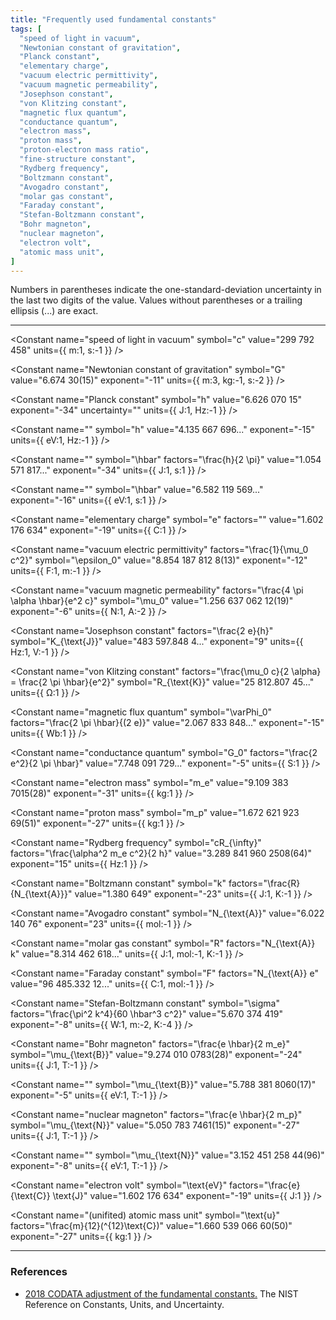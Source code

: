 ```yaml
---
title: "Frequently used fundamental constants"
tags: [
  "speed of light in vacuum",
  "Newtonian constant of gravitation",
  "Planck constant",
  "elementary charge",
  "vacuum electric permittivity",
  "vacuum magnetic permeability",
  "Josephson constant",
  "von Klitzing constant",
  "magnetic flux quantum",
  "conductance quantum",
  "electron mass",
  "proton mass",
  "proton-electron mass ratio",
  "fine-structure constant",
  "Rydberg frequency",
  "Boltzmann constant",
  "Avogadro constant",
  "molar gas constant",
  "Faraday constant",
  "Stefan-Boltzmann constant",
  "Bohr magneton",
  "nuclear magneton",
  "electron volt",
  "atomic mass unit",
]
---
```



Numbers in parentheses indicate the one-standard-deviation uncertainty in the last two digits of the value. Values without parentheses or a trailing ellipsis (...) are exact.

---

<Constant 
  name="speed of light in vacuum"
  symbol="c"
  value="299 792 458"
  units={{ m:1, s:-1 }}
/>

<Constant 
  name="Newtonian constant of gravitation"
  symbol="G"
  value="6.674 30(15)"
  exponent="-11"
  units={{ m:3, kg:-1, s:-2 }}
/>

<Constant 
  name="Planck constant"
  symbol="h"
  value="6.626 070 15"
  exponent="-34"
  uncertainty=""
  units={{ J:1, Hz:-1 }}
/>

<Constant 
  name=""
  symbol="h"
  value="4.135 667 696..."
  exponent="-15"
  units={{ eV:1, Hz:-1 }}
/>

<Constant 
  name=""
  symbol="\hbar"
  factors="\frac{h}{2 \pi}"
  value="1.054 571 817..."
  exponent="-34"
  units={{ J:1, s:1 }}
/>

<Constant 
  name=""
  symbol="\hbar"
  value="6.582 119 569..."
  exponent="-16"
  units={{ eV:1, s:1 }}
/>

<Constant 
  name="elementary charge"
  symbol="e"
  factors=""
  value="1.602 176 634"
  exponent="-19"
  units={{ C:1 }}
/>

<Constant 
  name="vacuum electric permittivity"
  factors="\frac{1}{\mu_0 c^2}"
  symbol="\epsilon_0"
  value="8.854 187 812 8(13)"
  exponent="-12"
  units={{ F:1, m:-1 }}
/>

<Constant 
  name="vacuum magnetic permeability"
  factors="\frac{4 \pi \alpha \hbar}{e^2 c}"
  symbol="\mu_0"
  value="1.256 637 062 12(19)"
  exponent="-6"
  units={{ N:1, A:-2 }}
/>

<Constant 
  name="Josephson constant"
  factors="\frac{2 e}{h}"
  symbol="K_{\text{J}}"
  value="483 597.848 4..."
  exponent="9"
  units={{ Hz:1, V:-1 }}
/>

<Constant 
  name="von Klitzing constant"
  factors="\frac{\mu_0 c}{2 \alpha} = \frac{2 \pi \hbar}{e^2}"
  symbol="R_{\text{K}}"
  value="25 812.807 45..."
  units={{ Ω:1 }}
/>

<Constant 
  name="magnetic flux quantum"
  symbol="\varPhi_0"
  factors="\frac{2 \pi \hbar}{(2 e)}"
  value="2.067 833 848..."
  exponent="-15"
  units={{ Wb:1 }}
/>

<Constant 
  name="conductance quantum"
  symbol="G_0"
  factors="\frac{2 e^2}{2 \pi \hbar}"
  value="7.748 091 729..."
  exponent="-5"
  units={{ S:1 }}
/>

<Constant 
  name="electron mass"
  symbol="m_e"
  value="9.109 383 7015(28)"
  exponent="-31"
  units={{ kg:1 }}
/>

<Constant 
  name="proton mass"
  symbol="m_p"
  value="1.672 621 923 69(51)"
  exponent="-27"
  units={{ kg:1 }}
/>

<Constant 
  name="proton-electron mass ratio"
  symbol="m_p/m_e"
  value="1836.152 673 43(11)"
/>

<Constant 
  name="fine-structure constant"
  symbol="\alpha"
  factors="\frac{e^2}{4 \pi \epsilon_0 \hbar c}"
  value="7.297 352 5693(11)"
  exponent="-3"
/>

<Constant 
  name="inverse fine-structure constant"
  symbol="\alpha^{-1}"
  value="137.035 999 084(21)"
/>

<Constant 
  name="Rydberg frequency"
  symbol="cR_{\infty}"
  factors="\frac{\alpha^2 m_e c^2}{2 h}"
  value="3.289 841 960 2508(64)"
  exponent="15"
  units={{ Hz:1 }}
/>

<Constant 
  name="Boltzmann constant"
  symbol="k"
  factors="\frac{R}{N_{\text{A}}}"
  value="1.380 649"
  exponent="-23"
  units={{ J:1, K:-1 }}
/>

<Constant 
  name="Avogadro constant"
  symbol="N_{\text{A}}"
  value="6.022 140 76"
  exponent="23"
  units={{ mol:-1 }}
/>

<Constant 
  name="molar gas constant"
  symbol="R"
  factors="N_{\text{A}} k"
  value="8.314 462 618..."
  units={{ J:1, mol:-1, K:-1 }}
/>

<Constant 
  name="Faraday constant"
  symbol="F"
  factors="N_{\text{A}} e"
  value="96 485.332 12..."
  units={{ C:1, mol:-1 }}
/>

<Constant 
  name="Stefan-Boltzmann constant"
  symbol="\sigma"
  factors="\frac{\pi^2 k^4}{60 \hbar^3 c^2}"
  value="5.670 374 419"
  exponent="-8"
  units={{ W:1, m:-2, K:-4 }}
/>

<Constant 
  name="Bohr magneton"
  factors="\frac{e \hbar}{2 m_e}"
  symbol="\mu_{\text{B}}"
  value="9.274 010 0783(28)"
  exponent="-24"
  units={{ J:1, T:-1 }}
/>

<Constant 
  name=""
  symbol="\mu_{\text{B}}"
  value="5.788 381 8060(17)"
  exponent="-5"
  units={{ eV:1, T:-1 }}
/>

<Constant 
  name="nuclear magneton"
  factors="\frac{e \hbar}{2 m_p}"
  symbol="\mu_{\text{N}}"
  value="5.050 783 7461(15)"
  exponent="-27"
  units={{ J:1, T:-1 }}
/>

<Constant 
  name=""
  symbol="\mu_{\text{N}}"
  value="3.152 451 258 44(96)"
  exponent="-8"
  units={{ eV:1, T:-1 }}
/>

<Constant 
  name="electron volt"
  symbol="\text{eV}"
  factors="\frac{e}{\text{C}} \text{J}"
  value="1.602 176 634"
  exponent="-19"
  units={{ J:1 }}
/>

<Constant 
  name="(unifited) atomic mass unit"
  symbol="\text{u}"
  factors="\frac{m}{12}(^{12}\text{C})"
  value="1.660 539 066 60(50)"
  exponent="-27"
  units={{ kg:1 }}
/>

---

### References

* [2018 CODATA adjustment of the fundamental constants.](https://physics.nist.gov/cuu/Constants/index.html) The NIST Reference on Constants, Units, and Uncertainty.
